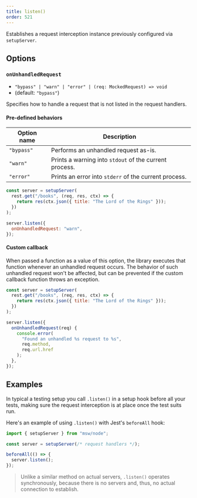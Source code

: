```yaml
---
title: listen()
order: 521
---
```


Establishes a request interception instance previously configured via `setupServer`.

## Options

### `onUnhandledRequest`

- `"bypass" | "warn" | "error" | (req: MockedRequest) => void`
- (default: `"bypass"`)

Specifies how to handle a request that is not listed in the request handlers.

#### Pre-defined behaviors

| Option name | Description                                            |
| ----------- | ------------------------------------------------------ |
| `"bypass"`  | Performs an unhandled request as-is.                   |
| `"warn"`    | Prints a warning into `stdout` of the current process. |
| `"error"`   | Prints an error into `stderr` of the current process.  |

```js showLineNumbers focusedLines=8
const server = setupServer(
  rest.get("/books", (req, res, ctx) => {
    return res(ctx.json({ title: "The Lord of the Rings" }));
  })
);

server.listen({
  onUnhandledRequest: "warn",
});
```

#### Custom callback

When passed a function as a value of this option, the library executes that function whenever an unhandled request occurs. The behavior of such unhandled request won't be affected, but can be prevented if the custom callback function throws an exception.

```js showLineNumbers focusedLines=8
const server = setupServer(
  rest.get("/books", (req, res, ctx) => {
    return res(ctx.json({ title: "The Lord of the Rings" }));
  })
);

server.listen({
  onUnhandledRequest(req) {
    console.error(
      "Found an unhandled %s request to %s",
      req.method,
      req.url.href
    );
  },
});
```

## Examples

In typical a testing setup you call `.listen()` in a setup hook before all your tests, making sure the request interception is at place once the test suits run.

Here's an example of using `.listen()` with Jest's `beforeAll` hook:

```js showLineNumbers focusedLines=6
import { setupServer } from "msw/node";

const server = setupServer(/* request handlers */);

beforeAll(() => {
  server.listen();
});
```

> Unlike a similar method on actual servers, `.listen()` operates synchronously, because there is no servers and, thus, no actual connection to establish.
